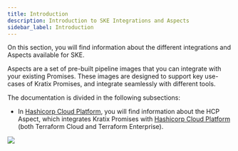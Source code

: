```yaml
---
title: Introduction
description: Introduction to SKE Integrations and Aspects
sidebar_label: Introduction
---
```


On this section, you will find information about the different integrations and
Aspects available for SKE.

Aspects are a set of pre-built pipeline images that you can integrate with
your existing Promises. These images are designed to support key use-cases of
Kratix Promises, and integrate seamlessly with different tools.

The documentation is divided in the following subsections:

* In [Hashicorp Cloud Platform](./ske/integrations/terraform), you will find
  information about the HCP Aspect, which integrates Kratix Promises with
  [Hashicorp Cloud Platform](https://www.hashicorp.com/cloud) (both Terraform
  Cloud and Terraform Enterprise).

<img referrerpolicy="no-referrer-when-downgrade" src="https://static.scarf.sh/a.png?x-pxid=815401eb-b7c5-4413-a7db-e5c87479b310" />
